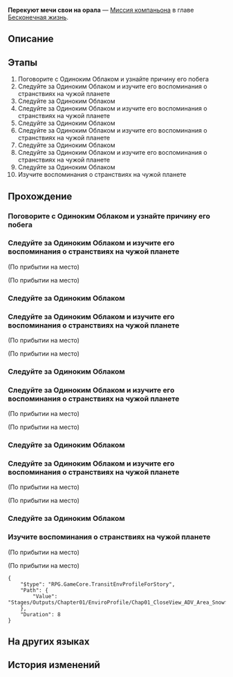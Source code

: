 {{Дополнить|Диалоги.}}
{{Миссия Инфобокс
|id              = 2021902
|Название        = 
|Изображение     = Миссия Освоения Перекуют мечи свои на орала.png
|Тип             = Миссия компаньона
|События         = 
|Глава           = Бесконечная жизнь
|Условия         = 
|Персонажи       = Одинокое Облако; Первопроходец; Юньли
|СтартЛокация    = [[Лофу Сяньчжоу]] — [[Калевала воспоминаний]]
|Локации         = Калевала воспоминаний
|Предыдущая      = 
|Следующая       = 
|Награды         = Опыт Освоения*800; Звёздный нефрит*100; Путеводитель путешественника*12; Утраченный кристалл*10; Lupitoxin Sawteeth*6; Кредиты*120 000
}}
'''Перекуют мечи свои на орала''' — [[Миссия компаньона]] в главе [[Бесконечная жизнь]].

==Описание==
{{Описание|<!--официальное описание из Перекрёстка судеб-->}}

==Этапы==
# Поговорите с Одиноким Облаком и узнайте причину его побега
# Следуйте за Одиноким Облаком и изучите его воспоминания о странствиях на чужой планете
# Следуйте за Одиноким Облаком
# Следуйте за Одиноким Облаком и изучите его воспоминания о странствиях на чужой планете
# Следуйте за Одиноким Облаком
# Следуйте за Одиноким Облаком и изучите его воспоминания о странствиях на чужой планете
# Следуйте за Одиноким Облаком
# Следуйте за Одиноким Облаком и изучите его воспоминания о странствиях на чужой планете
# Следуйте за Одиноким Облаком
# Изучите воспоминания о странствиях на чужой планете

==Прохождение==
{{Дополнить}}

===Поговорите с Одиноким Облаком и узнайте причину его побега===
{{Описание миссии|локация=Калевала воспоминаний|Оказывается, никто не крал Одинокое Облако - клинок сбежал сам. Вы не знаете, считать Одинокое Облако преступником или пострадавшим, но ему точно стоит вам всё объяснить.<br />Изучите воспоминания Одинокого Облака и безымянного мечника.}}
{{Диалог Начало}}
<!--Unknown TalkSentence: 202194402-->
<!--Unknown TalkSentence: 202194403-->
{{Диалог Конец}}

===Следуйте за Одиноким Облаком и изучите его воспоминания о странствиях на чужой планете===
{{Диалог Начало}}
;(По прибытии на место)

;(По прибытии на место)
:{{tx}}
{{Диалог Конец}}

===Следуйте за Одиноким Облаком===
{{Описание миссии|локация=Калевала воспоминаний|Оказывается, никто не крал Одинокое Облако - клинок сбежал сам. Вы не знаете, считать Одинокое Облако преступником или пострадавшим, но ему точно стоит вам всё объяснить.<br />Следуйте за Одиноким Облаком.}}
{{Диалог Начало}}
<!--Unknown TalkSentence: 202194602-->
<!--Unknown TalkSentence: 202194603-->
<!--Unknown TalkSentence: 202194604-->
<!--Unknown TalkSentence: 202194605-->
{{Диалог Конец}}

===Следуйте за Одиноким Облаком и изучите его воспоминания о странствиях на чужой планете===
{{Диалог Начало}}
;(По прибытии на место)

;(По прибытии на место)
:{{tx}}
{{Диалог Конец}}

===Следуйте за Одиноким Облаком===
{{Диалог Начало}}
<!--Unknown TalkSentence: 202194802-->
<!--Unknown TalkSentence: 202194803-->
<!--Unknown TalkSentence: 202194804-->
<!--Unknown TalkSentence: 202194805-->
{{Диалог Конец}}

===Следуйте за Одиноким Облаком и изучите его воспоминания о странствиях на чужой планете===
{{Диалог Начало}}
;(По прибытии на место)

;(По прибытии на место)
:{{tx}}
{{Диалог Конец}}

===Следуйте за Одиноким Облаком===
{{Диалог Начало}}
<!--Unknown TalkSentence: 202195002-->
<!--Unknown TalkSentence: 202195003-->
<!--Unknown TalkSentence: 202195004-->
<!--Unknown TalkSentence: 202195005-->
{{Диалог Конец}}

===Следуйте за Одиноким Облаком и изучите его воспоминания о странствиях на чужой планете===
{{Диалог Начало}}
;(По прибытии на место)

;(По прибытии на место)
:{{tx}}
{{Диалог Конец}}

===Следуйте за Одиноким Облаком===
{{Диалог Начало}}

{{Диалог Конец}}

===Изучите воспоминания о странствиях на чужой планете===
{{Описание миссии|локация=Калевала воспоминаний|Оказывается, никто не крал Одинокое Облако - клинок сбежал сам. Вы не знаете, считать Одинокое Облако преступником или пострадавшим, но ему точно стоит вам всё объяснить.}}
{{Диалог Начало}}
;(По прибытии на место)

;(По прибытии на место)
:{{tx}}
<pre>{
	"$type": "RPG.GameCore.TransitEnvProfileForStory",
	"Path": {
		"Value": "Stages/Outputs/Chapter01/EnviroProfile/Chap01_CloseView_ADV_Area_Snowfield_01_Day_YunLi.enviroProfile.asset"
	},
	"Duration": 8
}</pre>
:{{tx}}
{{Диалог Конец}}

==На других языках==
{{На других языках
|en   = Swords to Plowshares
|zhs  = 铸剑为犁
|zht  = 鑄劍為犁
|ja   = 争いの剣は命吹き込む鋤へ
|ko   = 검을 쟁기로
|es   = Espadas en arados
|fr   = De l'épée à la bêche
|ru   = Перекуют мечи свои на орала
|th   = หลอมดาบเป็นคันไถ
|vi   = Buông Kiếm Cầu An Yên
|de   = Schwerter zu Spaten
|id   = Menempa Pedang Menjadi Mata Bajak
|pt   = Espadas e Arados
}}

==История изменений==
{{История изменений|2.7}}
